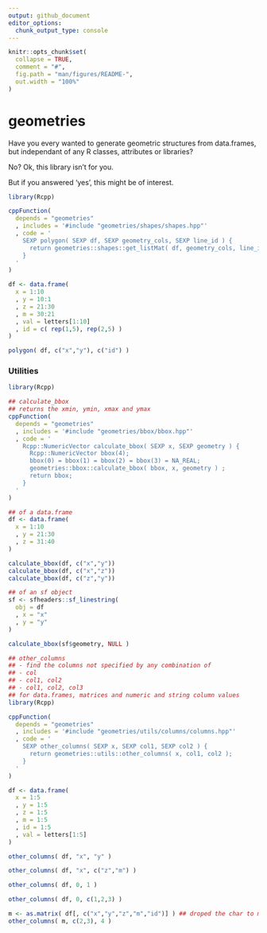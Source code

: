 ```yaml
---
output: github_document
editor_options: 
  chunk_output_type: console
---
```


<!-- README.md is generated from README.Rmd. Please edit that file -->

```r
knitr::opts_chunk$set(
  collapse = TRUE,
  comment = "#",
  fig.path = "man/figures/README-",
  out.width = "100%"
)
```

# geometries

<!-- badges: start -->
<!-- badges: end -->

Have you every wanted to generate geometric structures from data.frames, but independant of any R classes, attributes or libraries? 

No? Ok, this library isn't for you.

But if you answered 'yes', this might be of interest.

```r

library(Rcpp)

cppFunction(
  depends = "geometries"
  , includes = '#include "geometries/shapes/shapes.hpp"'
  , code = '
    SEXP polygon( SEXP df, SEXP geometry_cols, SEXP line_id ) {
      return geometries::shapes::get_listMat( df, geometry_cols, line_id );
    }
  '
)

df <- data.frame(
  x = 1:10
  , y = 10:1
  , z = 21:30
  , m = 30:21
  , val = letters[1:10]
  , id = c( rep(1,5), rep(2,5) )
)

polygon( df, c("x","y"), c("id") )


```


### Utilities

```r

library(Rcpp)

## calculate_bbox
## returns the xmin, ymin, xmax and ymax
cppFunction(
  depends = "geometries"
  , includes = '#include "geometries/bbox/bbox.hpp"'
  , code = '
    Rcpp::NumericVector calculate_bbox( SEXP x, SEXP geometry ) {
      Rcpp::NumericVector bbox(4);
      bbox(0) = bbox(1) = bbox(2) = bbox(3) = NA_REAL;
      geometries::bbox::calculate_bbox( bbox, x, geometry ) ;
      return bbox;
    }
  '
)

## of a data.frame
df <- data.frame(
  x = 1:10
  , y = 21:30
  , z = 31:40
)

calculate_bbox(df, c("x","y"))
calculate_bbox(df, c("x","z"))
calculate_bbox(df, c("z","y"))

## of an sf object
sf <- sfheaders::sf_linestring(
  obj = df
  , x = "x"
  , y = "y"
)

calculate_bbox(sf$geometry, NULL )


```


```r

## other_columns
## - find the columns not specified by any combination of
## - col
## - col1, col2
## - col1, col2, col3
## for data.frames, matrices and numeric and string column values
library(Rcpp)

cppFunction(
  depends = "geometries"
  , includes = '#include "geometries/utils/columns/columns.hpp"'
  , code = '
    SEXP other_columns( SEXP x, SEXP col1, SEXP col2 ) {
      return geometries::utils::other_columns( x, col1, col2 );
    }
  '
)

df <- data.frame(
  x = 1:5
  , y = 1:5
  , z = 1:5
  , m = 1:5
  , id = 1:5
  , val = letters[1:5]
)

other_columns( df, "x", "y" )

other_columns( df, "x", c("z","m") )

other_columns( df, 0, 1 )

other_columns( df, 0, c(1,2,3) )

m <- as.matrix( df[, c("x","y","z","m","id")] ) ## droped the char to make matrix numeric
other_columns( m, c(2,3), 4 ) 

```

